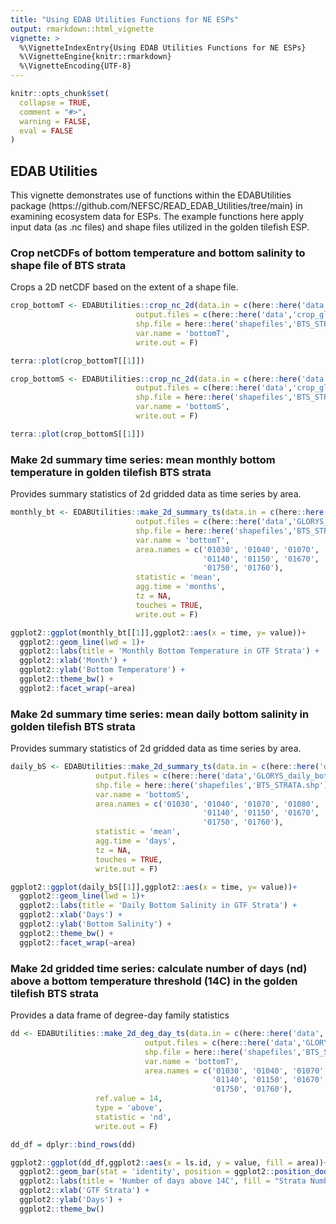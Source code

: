 ```yaml
---
title: "Using EDAB Utilities Functions for NE ESPs"
output: rmarkdown::html_vignette
vignette: >
  %\VignetteIndexEntry{Using EDAB Utilities Functions for NE ESPs}
  %\VignetteEngine{knitr::rmarkdown}
  %\VignetteEncoding{UTF-8}
---
```


```r
knitr::opts_chunk$set(
  collapse = TRUE,
  comment = "#>",
  warning = FALSE,
  eval = FALSE
)
```


## EDAB Utilities 

This vignette demonstrates use of functions within the EDABUtilities package (https://github.com/NEFSC/READ_EDAB_Utilities/tree/main) in examining ecosystem data for ESPs. The example functions here apply input data (as .nc files) and shape files utilized in the golden tilefish ESP. 

### Crop netCDFs of bottom temperature and bottom salinity to shape file of BTS strata

Crops a 2D netCDF based on the extent of a shape file.

```r
crop_bottomT <- EDABUtilities::crop_nc_2d(data.in = c(here::here('data','glorys_bottomT.nc')),
                            output.files = c(here::here('data','crop_glorys_bottomT.nc')),
                            shp.file = here::here('shapefiles','BTS_STRATA.shp'),
                            var.name = 'bottomT',
                            write.out = F)

terra::plot(crop_bottomT[[1]])
```

```r
crop_bottomS <- EDABUtilities::crop_nc_2d(data.in = c(here::here('data','glorys_bottomS.nc')),
                            output.files = c(here::here('data','crop_glorys_bottomS.nc')),
                            shp.file = here::here('shapefiles','BTS_STRATA.shp'),
                            var.name = 'bottomS',
                            write.out = F)

terra::plot(crop_bottomS[[1]])
```


### Make 2d summary time series: mean monthly bottom temperature in golden tilefish BTS strata 

Provides summary statistics of 2d gridded data as time series by area.

```r
monthly_bt <- EDABUtilities::make_2d_summary_ts(data.in = c(here::here('data','glorys_bottomT.nc')),
                            output.files = c(here::here('data','GLORYS_monthly_bottomT.nc')),
                            shp.file = here::here('shapefiles','BTS_STRATA.shp'),
                            var.name = 'bottomT',
                            area.names = c('01030', '01040', '01070', '01080', '01110', '01120', 
                                           '01140', '01150', '01670', '01680', '01710', '01720', 
                                           '01750', '01760'),
                            statistic = 'mean',
                            agg.time = 'months',
                            tz = NA,
                            touches = TRUE,
                            write.out = F)

ggplot2::ggplot(monthly_bt[[1]],ggplot2::aes(x = time, y= value))+
  ggplot2::geom_line(lwd = 1)+ 
  ggplot2::labs(title = 'Monthly Bottom Temperature in GTF Strata') +
  ggplot2::xlab('Month') +
  ggplot2::ylab('Bottom Temperature') +
  ggplot2::theme_bw() +
  ggplot2::facet_wrap(~area)
```

### Make 2d summary time series: mean daily bottom salinity in golden tilefish BTS strata 

Provides summary statistics of 2d gridded data as time series by area.

```r
daily_bS <- EDABUtilities::make_2d_summary_ts(data.in = c(here::here('data','glorys_bottomS.nc')),
                   output.files = c(here::here('data','GLORYS_daily_bottomS.nc')),
                   shp.file = here::here('shapefiles','BTS_STRATA.shp'),
                   var.name = 'bottomS',
                   area.names = c('01030', '01040', '01070', '01080', '01110', '01120', 
                                           '01140', '01150', '01670', '01680', '01710', '01720', 
                                           '01750', '01760'),
                   statistic = 'mean',
                   agg.time = 'days',
                   tz = NA,
                   touches = TRUE,
                   write.out = F)

ggplot2::ggplot(daily_bS[[1]],ggplot2::aes(x = time, y= value))+
  ggplot2::geom_line(lwd = 1)+ 
  ggplot2::labs(title = 'Daily Bottom Salinity in GTF Strata') +
  ggplot2::xlab('Days') +
  ggplot2::ylab('Bottom Salinity') +
  ggplot2::theme_bw() +
  ggplot2::facet_wrap(~area)
```

### Make 2d gridded time series: calculate number of days (nd) above a bottom temperature threshold (14C) in the golden tilefish BTS strata

Provides a data frame of degree-day family statistics

```r
dd <- EDABUtilities::make_2d_deg_day_ts(data.in = c(here::here('data','glorys_bottomT.nc')),
                              output.files = c(here::here('data','GLORYS_monthly_bottomT.nc')),
                              shp.file = here::here('shapefiles','BTS_STRATA.shp'),
                              var.name = 'bottomT',
                              area.names = c('01030', '01040', '01070', '01080', '01110', '01120', 
                                             '01140', '01150', '01670', '01680', '01710', '01720', 
                                             '01750', '01760'),
                   ref.value = 14,
                   type = 'above',
                   statistic = 'nd',
                   write.out = F)

dd_df = dplyr::bind_rows(dd)

ggplot2::ggplot(dd_df,ggplot2::aes(x = ls.id, y = value, fill = area))+
  ggplot2::geom_bar(stat = 'identity', position = ggplot2::position_dodge(width = 1.0))+
  ggplot2::labs(title = 'Number of days above 14C', fill = "Strata Number") +
  ggplot2::xlab('GTF Strata') +
  ggplot2::ylab('Days') +
  ggplot2::theme_bw()
```

